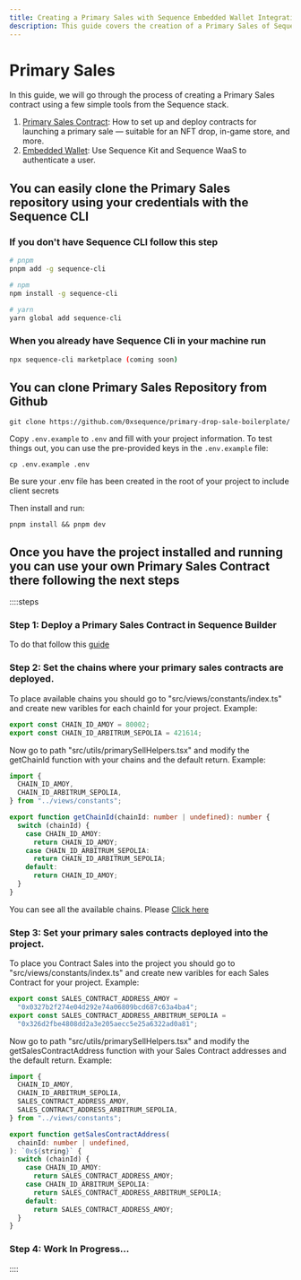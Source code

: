 ```yaml
---
title: Creating a Primary Sales with Sequence Embedded Wallet Integration
description: This guide covers the creation of a Primary Sales of Sequence. It includes steps for create sales contract, create nft contract, create collection, wallet authentication, purchase and mint.
---
```



# Primary Sales

In this guide, we will go through the process of creating a Primary Sales contract using a few simple tools from the Sequence stack.

1. [Primary Sales Contract](/solutions/collectibles/contracts/deploy-primary-sales-contract/): How to set up and deploy contracts for launching a primary sale — suitable for an NFT drop, in-game store, and more.
2. [Embedded Wallet](/solutions/wallets/embedded-wallet/overview): Use Sequence Kit and Sequence WaaS to authenticate a user.

## You can easily clone the Primary Sales repository using your credentials with the Sequence CLI

### If you don't have Sequence CLI follow this step

```bash
# pnpm
pnpm add -g sequence-cli

# npm
npm install -g sequence-cli

# yarn
yarn global add sequence-cli
```

### When you already have Sequence Cli in your machine run

```bash
npx sequence-cli marketplace (coming soon)
```

## You can clone Primary Sales Repository from Github

```shell
git clone https://github.com/0xsequence/primary-drop-sale-boilerplate/
```

Copy `.env.example` to `.env` and fill with your project information. To test things out, you can use the pre-provided keys in the `.env.example` file:

```shell
cp .env.example .env
```

<Callout type="warning">
  Be sure your .env file has been created in the root of your project to include client secrets
</Callout>

Then install and run:

```shell
pnpm install && pnpm dev
```

## Once you have the project installed and running you can use your own Primary Sales Contract there following the next steps

::::steps
### Step 1: Deploy a Primary Sales Contract in Sequence Builder

To do that follow this [guide](/solutions/collectibles/contracts/deploy-primary-sales-contract)

### Step 2: Set the chains where your primary sales contracts are deployed.

To place available chains you should go to "src/views/constants/index.ts" and create new varibles for each chainId for your project. Example:

```ts
export const CHAIN_ID_AMOY = 80002;
export const CHAIN_ID_ARBITRUM_SEPOLIA = 421614;
```

Now go to path "src/utils/primarySellHelpers.tsx" and modify the getChainId function with your chains and the default return. Example:

```ts
import {
  CHAIN_ID_AMOY,
  CHAIN_ID_ARBITRUM_SEPOLIA,
} from "../views/constants";

export function getChainId(chainId: number | undefined): number {
  switch (chainId) {
    case CHAIN_ID_AMOY:
      return CHAIN_ID_AMOY;
    case CHAIN_ID_ARBITRUM_SEPOLIA:
      return CHAIN_ID_ARBITRUM_SEPOLIA;
    default:
      return CHAIN_ID_AMOY;
  }
}
```
<Callout type="info">
  You can see all the available chains. Please <a href="/solutions/technical-references/chain-support" target="_blank" rel="noopener noreferrer" style={{ fontWeight: 700 }}>Click here</a>
</Callout>

### Step 3: Set your primary sales contracts deployed into the project.

To place you Contract Sales into the project you should go to "src/views/constants/index.ts" and create new varibles for each Sales Contract for your project. Example:

```ts
export const SALES_CONTRACT_ADDRESS_AMOY =
  "0x0327b2f274e04d292e74a06809bcd687c63a4ba4";
export const SALES_CONTRACT_ADDRESS_ARBITRUM_SEPOLIA =
  "0x326d2fbe4808dd2a3e205aecc5e25a6322ad0a81";
```
Now go to path "src/utils/primarySellHelpers.tsx" and modify the getSalesContractAddress function with your Sales Contract addresses and the default return. Example:

```ts
import {
  CHAIN_ID_AMOY,
  CHAIN_ID_ARBITRUM_SEPOLIA,
  SALES_CONTRACT_ADDRESS_AMOY,
  SALES_CONTRACT_ADDRESS_ARBITRUM_SEPOLIA,
} from "../views/constants";

export function getSalesContractAddress(
  chainId: number | undefined,
): `0x${string}` {
  switch (chainId) {
    case CHAIN_ID_AMOY:
      return SALES_CONTRACT_ADDRESS_AMOY;
    case CHAIN_ID_ARBITRUM_SEPOLIA:
      return SALES_CONTRACT_ADDRESS_ARBITRUM_SEPOLIA;
    default:
      return SALES_CONTRACT_ADDRESS_AMOY;
  }
}
```

### Step 4: Work In Progress...
::::
